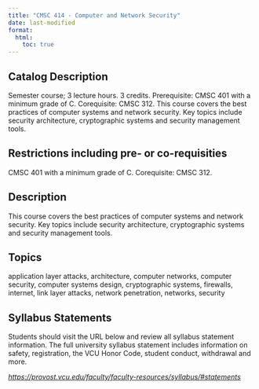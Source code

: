 ```yaml
---
title: "CMSC 414 - Computer and Network Security"
date: last-modified
format:
  html:
    toc: true
---
```


## Catalog Description

Semester course; 3 lecture hours. 3 credits. Prerequisite: CMSC 401 with a minimum grade of C. Corequisite: CMSC 312. This course covers the best practices of computer systems and network security. Key topics include security architecture, cryptographic systems and security management tools.


## Restrictions including pre- or co-requisities
 
CMSC 401 with a minimum grade of C. Corequisite: CMSC 312.

## Description

This course covers the best practices of computer systems and network security. Key topics include security architecture, cryptographic systems and security management tools.

## Topics

application layer attacks, architecture, computer networks, computer security, computer systems design, cryptographic systems, firewalls, internet, link layer attacks, network penetration, networks, security

## Syllabus Statements

Students should visit the URL below and review all syllabus statement information. The full university syllabus statement includes information on safety, registration, the VCU Honor Code, student conduct, withdrawal and more.

*<https://provost.vcu.edu/faculty/faculty-resources/syllabus/#statements>*


